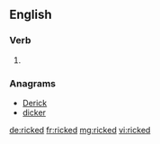 ==English==

===Verb===
{{head|en|verb form}}

# {{en-past of|rick}}

===Anagrams===
* [[Derick#English|Derick]]
* [[dicker#English|dicker]]

[[de:ricked]]
[[fr:ricked]]
[[mg:ricked]]
[[vi:ricked]]
